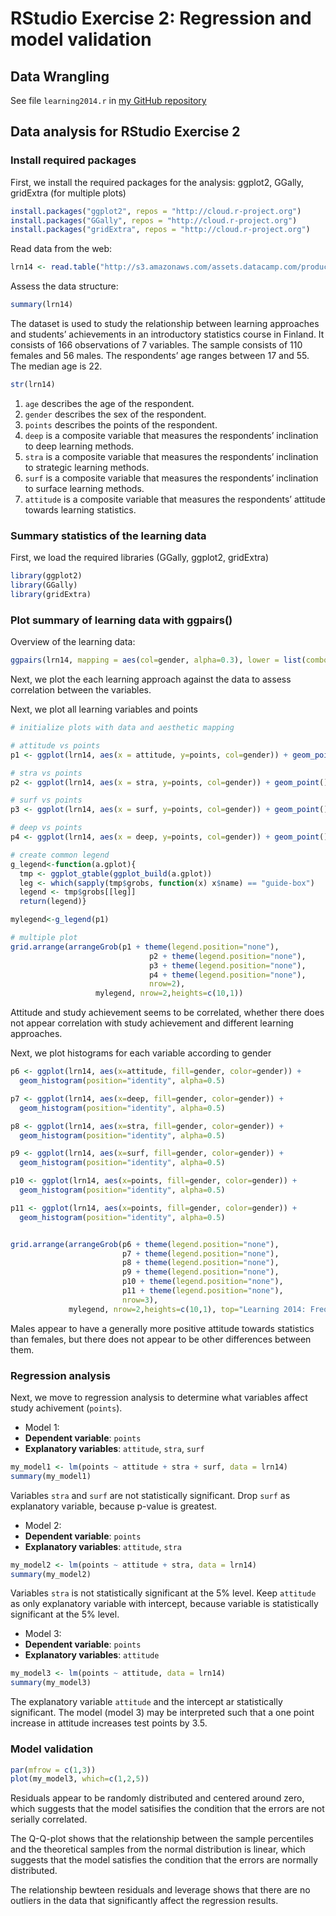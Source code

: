 # RStudio Exercise 2: Regression and model validation

## Data Wrangling

See file `learning2014.r` in [my GitHub repository](https://github.com/opalmen/IODS-project/tree/master/data)  


## Data analysis for RStudio Exercise 2

### Install required packages

First, we install the required packages for the analysis: ggplot2, GGally, gridExtra (for multiple plots)

 ```r
install.packages("ggplot2", repos = "http://cloud.r-project.org")
install.packages("GGally", repos = "http://cloud.r-project.org")
install.packages("gridExtra", repos = "http://cloud.r-project.org")
 ```

Read data from the web:

```r
lrn14 <- read.table("http://s3.amazonaws.com/assets.datacamp.com/production/course_2218/datasets/learning2014.txt", sep=",", header=TRUE)

```

Assess the data structure:

```r

summary(lrn14)

```

The dataset is used to study the relationship between learning approaches and students' achievements in an introductory statistics course in Finland. It consists of 166 observations of 7 variables. The sample consists of 110 females and 56 males. The respondents' age ranges between 17 and 55. The median age is 22.


```r

str(lrn14)

```

1. `age` describes the age of the respondent.
2. `gender` describes the sex of the respondent.
3. `points` describes the points of the respondent.
4. `deep` is a composite variable that measures the respondents' inclination to deep learning methods.
5. `stra` is a composite variable that measures the respondents' inclination to strategic learning methods.
6. `surf` is a composite variable that measures the respondents' inclination to surface learning methods.
7. `attitude` is a composite variable that measures the respondents' attitude towards learning statistics. 

### Summary statistics of the learning data

First, we load the required libraries (GGally, ggplot2, gridExtra)

```r

library(ggplot2)
library(GGally)
library(gridExtra)
```

### Plot summary of learning data with ggpairs()

Overview of the learning data:

```r
ggpairs(lrn14, mapping = aes(col=gender, alpha=0.3), lower = list(combo = wrap("facethist", bins = 20))) + ggtitle("Learning 2014: Summary Statistics")
```

Next, we plot the each learning approach against the data to assess correlation between the variables.

Next, we plot all learning variables and points
```r

# initialize plots with data and aesthetic mapping

# attitude vs points
p1 <- ggplot(lrn14, aes(x = attitude, y=points, col=gender)) + geom_point() + ggtitle("Attitude vs points") + theme(legend.position="bottom")

# stra vs points
p2 <- ggplot(lrn14, aes(x = stra, y=points, col=gender)) + geom_point() + ggtitle("Strategic learning vs points")

# surf vs points
p3 <- ggplot(lrn14, aes(x = surf, y=points, col=gender)) + geom_point() + ggtitle("Surface learning vs points")

# deep vs points
p4 <- ggplot(lrn14, aes(x = deep, y=points, col=gender)) + geom_point() + ggtitle("Deep learning vs points")

# create common legend
g_legend<-function(a.gplot){
  tmp <- ggplot_gtable(ggplot_build(a.gplot))
  leg <- which(sapply(tmp$grobs, function(x) x$name) == "guide-box")
  legend <- tmp$grobs[[leg]]
  return(legend)}

mylegend<-g_legend(p1)

# multiple plot
grid.arrange(arrangeGrob(p1 + theme(legend.position="none"),
                               p2 + theme(legend.position="none"),
                               p3 + theme(legend.position="none"),
                               p4 + theme(legend.position="none"),
                               nrow=2),
                   mylegend, nrow=2,heights=c(10,1))

```

Attitude and study achievement seems to be correlated, whether there does not appear correlation with study achievement and different learning approaches.

Next, we plot histograms for each variable according to gender

```r
p6 <- ggplot(lrn14, aes(x=attitude, fill=gender, color=gender)) +
  geom_histogram(position="identity", alpha=0.5) 

p7 <- ggplot(lrn14, aes(x=deep, fill=gender, color=gender)) +
  geom_histogram(position="identity", alpha=0.5)

p8 <- ggplot(lrn14, aes(x=stra, fill=gender, color=gender)) +
  geom_histogram(position="identity", alpha=0.5)

p9 <- ggplot(lrn14, aes(x=surf, fill=gender, color=gender)) +
  geom_histogram(position="identity", alpha=0.5)

p10 <- ggplot(lrn14, aes(x=points, fill=gender, color=gender)) +
  geom_histogram(position="identity", alpha=0.5)

p11 <- ggplot(lrn14, aes(x=points, fill=gender, color=gender)) +
  geom_histogram(position="identity", alpha=0.5)


grid.arrange(arrangeGrob(p6 + theme(legend.position="none"),
                         p7 + theme(legend.position="none"),
                         p8 + theme(legend.position="none"),
                         p9 + theme(legend.position="none"),
                         p10 + theme(legend.position="none"),
                         p11 + theme(legend.position="none"),
                         nrow=3),
             mylegend, nrow=2,heights=c(10,1), top="Learning 2014: Frequencies")

```

Males appear to have a generally more positive attitude towards statistics than females, but there does not appear to be other differences between them.

### Regression analysis

Next, we move to regression analysis to determine what variables affect study achivement (`points`).

* Model 1:
+ **Dependent variable**: `points` 
+ **Explanatory variables**: `attitude`, `stra`, `surf` 


```r
my_model1 <- lm(points ~ attitude + stra + surf, data = lrn14)
summary(my_model1)

```

Variables `stra` and `surf` are not statistically significant. Drop `surf` as explanatory variable, because p-value is greatest.

* Model 2:
+ **Dependent variable**: `points` 
+ **Explanatory variables**: `attitude`, `stra` 

```r
my_model2 <- lm(points ~ attitude + stra, data = lrn14)
summary(my_model2)

```

Variables `stra` is not statistically significant at the 5% level. Keep `attitude` as only explanatory variable with intercept, because variable is statistically significant at the 5% level.

* Model 3:
+ **Dependent variable**: `points` 
+ **Explanatory variables**: `attitude` 

```r
my_model3 <- lm(points ~ attitude, data = lrn14)
summary(my_model3)

```

The explanatory variable `attitude` and the intercept ar statistically significant. The model (model 3) may be interpreted such that a one point increase in attitude increases test points by 3.5. 

### Model validation

```r
par(mfrow = c(1,3))
plot(my_model3, which=c(1,2,5))

```

Residuals appear to be randomly distributed and centered around zero, which suggests that the model satisifies the condition that the errors are not serially correlated.

The Q-Q-plot shows that the relationship between the sample percentiles and the theoretical samples from the normal distribution is linear, which suggests that the  model satisfies the condition that the errors are normally distributed.

The relationship bewteen residuals and leverage shows that there are no outliers in the data that significantly affect the regression results.
